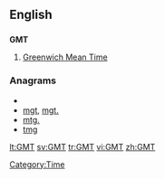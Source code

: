 ==English==

==={{initialism}}===
'''GMT'''

# [[Greenwich Mean Time]]

===Anagrams===
* {{alphagram|gmt}}
* [[mgt#English|mgt]], [[mgt.#English|mgt.]]
* [[mtg.#English|mtg.]]
* [[tmg#English|tmg]]


[[Category:Time]]

[[lt:GMT]]
[[sv:GMT]]
[[tr:GMT]]
[[vi:GMT]]
[[zh:GMT]]